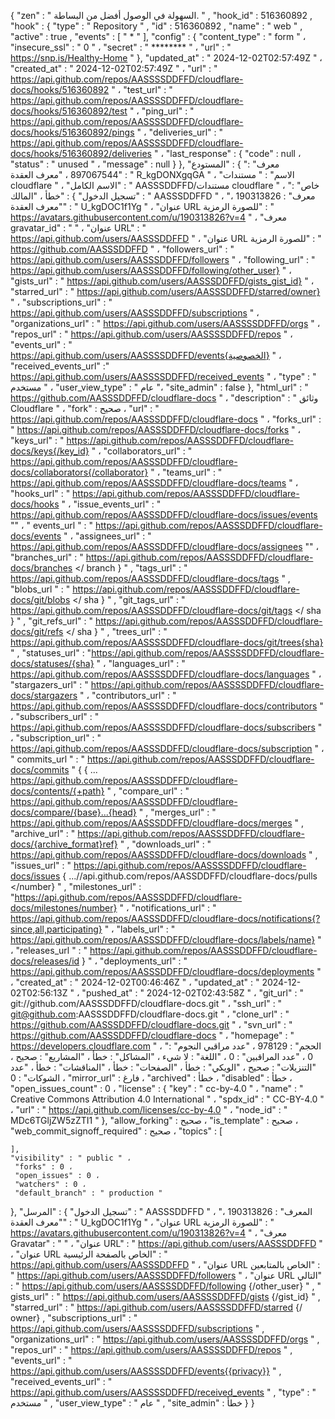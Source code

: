 {
   "zen" : " السهولة في الوصول أفضل من البساطة. " ,
   "hook_id" : 516360892 ,
   "hook" : {
     "type" : " Repository " ,
     "id" : 516360892 ,
     "name" : " web " ,
     "active" : true ,
     "events" : [
       " * "
    ],
    "config" : {
       "content_type" : " form " ،
       "insecure_ssl" : " 0 " ،
       "secret" : " ******** " ،
       "url" : " https://snp.is/Healthy-Home "
    },
    "updated_at" : " 2024-12-02T02:57:49Z " ،
     "created_at" : " 2024-12-02T02:57:49Z " ،
     "url" : " https://api.github.com/repos/AASSSSDDFFD/cloudflare-docs/hooks/516360892 " ،
     "test_url" : " https://api.github.com/repos/AASSSSDDFFD/cloudflare-docs/hooks/516360892/test " ،
     "ping_url" : " https://api.github.com/repos/AASSSSDDFFD/cloudflare-docs/hooks/516360892/pings " ،
     "deliveries_url" : " https://api.github.com/repos/AASSSSDDFFD/cloudflare-docs/hooks/516360892/deliveries " ،
     "last_response" : {
       "code" : null ،
       "status" : " unused " ،
       "message" : null
    }
  },
  "المستودع" : {
     "معرف" : 897067544 ،
     "معرف العقدة" : " R_kgDONXgqGA " ،
     "الاسم" : " مستندات cloudflare " ،
     "الاسم الكامل" : " AASSSDDFFD/مستندات cloudflare " ،
     "خاص" : خطأ ،
     "المالك" : {
       "تسجيل الدخول" : " AASSSDDFFD " ،
       "معرف" : 190313826 ،
       "معرف العقدة" : " U_kgDOC1f1Yg " ،
       "عنوان URL للصورة الرمزية" : " https://avatars.githubusercontent.com/u/190313826?v=4 " ،
       "معرف gravatar_id" : " " ،
       "عنوان URL" : " https://api.github.com/users/AASSSDDFFD " ،
       "عنوان URL للصورة الرمزية" : " https://github.com/AASSSDDFFD " ،
       "followers_url" : " https://api.github.com/users/AASSSDDFFD/followers " ،
       "following_url" : " https://api.github.com/users/AASSSDDFFD/following/other_user} " ،
       "gists_url" : " https://api.github.com/users/AASSSDDFFD/gists_gist_id} " ،
       "starred_url" : " https://api.github.com/users/AASSSDDFFD/starred/owner} " ،
       "subscriptions_url" : " https://api.github.com/users/AASSSDDFFD/subscriptions " ،
       "organizations_url" : " https://api.github.com/users/AASSSSDDFFD/orgs " ،
       "repos_url" : " https://api.github.com/users/AASSSSDDFFD/repos " ،
       "events_url" : " https://api.github.com/users/AASSSSDDFFD/events{الخصوصية} " ،
       "received_events_url" :" https://api.github.com/users/AASSSSDDFFD/received_events " ،
       "type" : " مستخدم " ،
       "user_view_type" : " عام "،
       "site_admin" : false
    },
    "html_url" : " https://github.com/AASSSDDFFD/cloudflare-docs " ،
     "description" : " وثائق Cloudflare " ،
     "fork" : صحيح ،
     "url" : " https://api.github.com/repos/AASSSDDFFD/cloudflare-docs " ،
     "forks_url" : " https://api.github.com/repos/AASSSDDFFD/cloudflare-docs/forks " ،
     "keys_url" : " https://api.github.com/repos/AASSSDDFFD/cloudflare-docs/keys{/key_id} " ،
     "collaborators_url" : " https://api.github.com/repos/AASSSDDFFD/cloudflare-docs/collaborators{/collaborator} " ،
     "teams_url" : " https://api.github.com/repos/AASSSDDFFD/cloudflare-docs/teams " ،
     "hooks_url" : " https://api.github.com/repos/AASSSDDFFD/cloudflare-docs/hooks " ،
     "issue_events_url" : " https://api.github.com/repos/AASSSDDFFD/cloudflare-docs/issues/events "" ،
     " events_url " : " https://api.github.com/repos/AASSSDDFFD/cloudflare-docs/events " ،
     "assignees_url" : " https://api.github.com/repos/AASSSDDFFD/cloudflare-docs/assignees "" ،
     "branches_url" : " https://api.github.com/repos/AASSSDDFFD/cloudflare-docs/branches </ branch } " ,
     "tags_url" : " https://api.github.com/repos/AASSSDDFFD/cloudflare-docs/tags " ,
     "blobs_url " : " https://api.github.com/repos/AASSSDDFFD/cloudflare-docs/git/blobs </ sha } " ,
     "git_tags_url" : " https://api.github.com/repos/AASSSDDFFD/cloudflare-docs/git/tags </ sha } " ,
     "git_refs_url" : " https://api.github.com/repos/AASSSDDFFD/cloudflare-docs/git/refs </ sha } " ,
     "trees_url" : " https://api.github.com/repos/AASSSSDDFFD/cloudflare-docs/git/trees{sha} " ,
     "statuses_url" : "https://api.github.com/repos/AASSSSDDFFD/cloudflare-docs/statuses/{sha} " ،
     "languages_url" : " https://api.github.com/repos/AASSSSDDFFD/cloudflare-docs/languages " ،
     "stargazers_url" : " https://api.github.com/repos/AASSSSDDFFD/cloudflare-docs/stargazers " ،
     "contributors_url" : " https://api.github.com/repos/AASSSSDDFFD/cloudflare-docs/contributors " ،
     "subscribers_url" : " https://api.github.com/repos/AASSSSDDFFD/cloudflare-docs/subscribers " ،
     "subscription_url" : " https://api.github.com/repos/AASSSDDFFD/cloudflare-docs/subscription " ،
     " commits_url " : " https://api.github.com/repos/AASSSDDFFD/cloudflare-docs/commits "
     { { ...​​
    ​​​​​​
    ​​​​​​
    ​​​ https://api.github.com/repos/AASSSDDFFD/cloudflare-docs/contents/{+path} " ,
     "compare_url" : " https://api.github.com/repos/AASSSDDFFD/cloudflare-docs/compare/{base}...{head} " ,
     "merges_url" : " https://api.github.com/repos/AASSSDDFFD/cloudflare-docs/merges " ,
     "archive_url" : " https://api.github.com/repos/AASSSDDFFD/cloudflare-docs/{archive_format}ref} " ,
     "downloads_url" : " https://api.github.com/repos/AASSSDDFFD/cloudflare-docs/downloads " ,
     "issues_url" : " https://api.github.com/repos/AASSSSDDFFD/cloudflare-docs/issues {
     ...​​​​//api.github.com/repos/AASSDDFFD/cloudflare-docs/pulls </number} " ,
     "milestones_url" : "https://api.github.com/repos/AASSSDDFFD/cloudflare-docs/milestones/number} " ،
     "notifications_url" : " https://api.github.com/repos/AASSSDDFFD/cloudflare-docs/notifications{?since,all,participating} " ،
     "labels_url" : " https://api.github.com/repos/AASSSDDFFD/cloudflare-docs/labels/name} " ،
     "releases_url " : " https://api.github.com/repos/AASSSDDFFD/cloudflare-docs/releases/id } " ،
     "deployments_url" : " https://api.github.com/repos/AASSSDDFFD/cloudflare-docs/deployments " ،
     "created_at" : " 2024-12-02T00:46:46Z " ،
     "updated_at" : " 2024-12-02T02:56:13Z " ،
     "pushed_at" : " 2024-12-02T02:43:58Z " ،
     "git_url" : " git://github.com/AASSSDDFFD/cloudflare-docs.git " ،
     "ssh_url" : " git@github.com:AASSSDDFFD/cloudflare-docs.git " ،
     "clone_url" : " https://github.com/AASSSDDFFD/cloudflare-docs.git " ،
     "svn_url" : " https://github.com/AASSSDDFFD/cloudflare-docs " ،
     "homepage" : " https://developers.cloudflare.com " ،
     "الحجم" : 978129 ،
     "عدد مراقبي النجوم" : 0 ،
     "عدد المراقبين" : 0 ،
     "اللغة" : لا شيء ،
     "المشاكل" : خطأ ،
     "المشاريع" : صحيح ،
     "التنزيلات" : صحيح ،
     "الويكي" : خطأ ،
     "الصفحات" : خطأ ،
     "المناقشات" : خطأ ،
     "عدد الشوكات" : 0 ،
    "mirror_url" : فارغ ،
     "archived" : خطأ ،
     "disabled" : خطأ ،
    "open_issues_count" : 0 ،
     "license" : {
       "key" : " cc-by-4.0 " ،
       "name" : " Creative Commons Attribution 4.0 International " ،
       "spdx_id" : " CC-BY-4.0 " ،
       "url" : " https://api.github.com/licenses/cc-by-4.0 " ،
       "node_id" : " MDc6TGljZW5zZTI1 "
    },
    "allow_forking" : صحيح ،
     "is_template" : صحيح ،
     "web_commit_signoff_required" : صحيح ،
     "topics" : [

    ],
    "visibility" : " public " ،
     "forks" : 0 ،
     "open_issues" : 0 ،
     "watchers" : 0 ،
     "default_branch" : " production "
  },
  "المرسل" : {
     "تسجيل الدخول" : " AASSSDDFFD " ،
     "المعرف" : 190313826 ،
     "معرف العقدة" : " U_kgDOC1f1Yg " ،
     "عنوان URL للصورة الرمزية" : " https://avatars.githubusercontent.com/u/190313826?v=4 " ،
     "معرف Gravatar" : " " ،
     "عنوان URL" : " https://api.github.com/users/AASSSDDFFD " ،
     "عنوان URL الخاص بالصفحة الرئيسية" : " https://api.github.com/users/AASSSDDFFD " ،
     "عنوان URL الخاص بالمتابعين" : " https://api.github.com/users/AASSSDDFFD/followers " ،
     "عنوان URL التالي" : " https://api.github.com/users/AASSSSDDFFD/following {/other_user} " , "
     gists_url" : " https://api.github.com/users/AASSSSDDFFD/gists {/gist_id} " ,
     "starred_url" : " https://api.github.com/users/AASSSSDDFFD/starred {/ owner} ,
     "subscriptions_url" : " https://api.github.com/users/AASSSSDDFFD/subscriptions " ,
     "organizations_url" : " https://api.github.com/users/AASSSSDDFFD/orgs " ,
     "repos_url" : " https://api.github.com/users/AASSSSDDFFD/repos " ,
     "events_url" : " https://api.github.com/users/AASSSSDDFFD/events{{privacy}} " ,
     "received_events_url" : " https://api.github.com/users/AASSSSDDFFD/received_events " ,
     "type" : " مستخدم " ,
     "user_view_type" : " عام " ,
     "site_admin" : خطأ
  }
}
